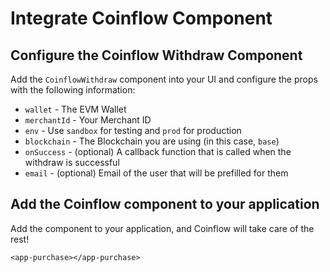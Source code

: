 
<Intro />
<InstallEth />
<InstallCoinflow />
<Wallet />

# Integrate Coinflow Component

<ContentBlock filePath="withdraw/src/app/withdraw/withdraw.component.tsx" highlight="56-64">

## Configure the Coinflow Withdraw Component

Add the `CoinflowWithdraw` component into your UI and configure the props with the following information:

- `wallet` - The EVM Wallet
- `merchantId` - Your Merchant ID
- `env` - Use `sandbox` for testing and `prod` for production
- `blockchain` - The Blockchain you are using (in this case, `base`)
- `onSuccess` - (optional) A callback function that is called when the withdraw is successful
- `email` - (optional) Email of the user that will be prefilled for them

</ContentBlock>

<ContentBlock filePath="withdraw/src/app/app.module.tsx">

## Add the Coinflow component to your application

Add the component to your application, and Coinflow will take care of the rest!
```
<app-purchase></app-purchase>
```

</ContentBlock>